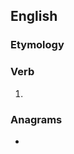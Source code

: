 ==English==

===Etymology===
{{suffix|care|eth|lang=en}}

===Verb===
{{head|en|verb form}}

# {{en-archaic third-person singular of|care}}

===Anagrams===
* {{anagrams|en|Cather|E chart|Thrace|archet|charet|raceth|rachet|reacht}}